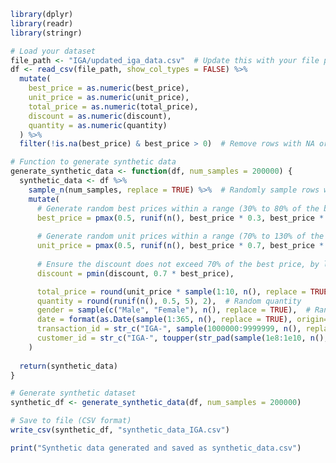 
```r
library(dplyr)
library(readr)
library(stringr)

# Load your dataset
file_path <- "IGA/updated_iga_data.csv"  # Update this with your file path
df <- read_csv(file_path, show_col_types = FALSE) %>%
  mutate(
    best_price = as.numeric(best_price), 
    unit_price = as.numeric(unit_price),
    total_price = as.numeric(total_price),
    discount = as.numeric(discount),
    quantity = as.numeric(quantity)
  ) %>%
  filter(!is.na(best_price) & best_price > 0)  # Remove rows with NA or invalid best_price values

# Function to generate synthetic data
generate_synthetic_data <- function(df, num_samples = 200000) {
  synthetic_data <- df %>%
    sample_n(num_samples, replace = TRUE) %>%  # Randomly sample rows with replacement
    mutate(
      # Generate random best prices within a range (30% to 80% of the best price) and ensure they are at least 0.5
      best_price = pmax(0.5, runif(n(), best_price * 0.3, best_price * 1.8)),
      
      # Generate random unit prices within a range (70% to 130% of the best price) and ensure they are at least 0.5
      unit_price = pmax(0.5, runif(n(), best_price * 0.7, best_price * 1.3)),
      
      # Ensure the discount does not exceed 70% of the best price, by limiting the discount value
      discount = pmin(discount, 0.7 * best_price),

      total_price = round(unit_price * sample(1:10, n(), replace = TRUE), 2),  # Random total price
      quantity = round(runif(n(), 0.5, 5), 2),  # Random quantity
      gender = sample(c("Male", "Female"), n(), replace = TRUE),  # Random gender
      date = format(as.Date(sample(1:365, n(), replace = TRUE), origin="2025-01-01"), "%m/%d/%Y"),  # Random date in 2025
      transaction_id = str_c("IGA-", sample(1000000:9999999, n(), replace = TRUE)), 
      customer_id = str_c("IGA-", toupper(str_pad(sample(1e8:1e10, n(), replace = TRUE), 10, pad = "0"))) 
    )
  
  return(synthetic_data)
}

# Generate synthetic dataset
synthetic_df <- generate_synthetic_data(df, num_samples = 200000)

# Save to file (CSV format)
write_csv(synthetic_df, "synthetic_data_IGA.csv")

print("Synthetic data generated and saved as synthetic_data.csv")

```

